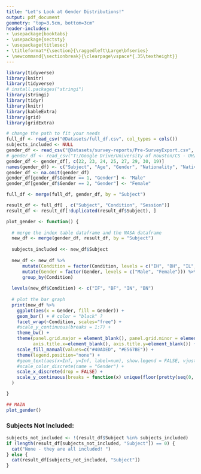 ```yaml
---
title: "Let's Look at Gender Distributions!" 
output: pdf_document 
geometry: "top=3.5cm, bottom=3cm" 
header-includes: 
- \usepackage{booktabs} 
- \usepackage{sectsty} 
- \usepackage{titlesec} 
- \titleformat*{\section}{\raggedleft\Large\bfseries} 
- \newcommand{\sectionbreak}{\clearpage\vspace*{.35\textheight}} 
--- 
```


```r
library(tidyverse) 
library(knitr) 
library(tidyverse) 
# install.packages("stringi") 
library(stringi) 
library(tidyr) 
library(knitr) 
library(kableExtra) 
library(grid) 
library(gridExtra) 

# change the path to fit your needs 
full_df <- read_csv("@Datasets/full_df.csv", col_types = cols()) 
subjects_included <- NULL 
gender_df <- read_csv("@Datasets/survey-reports/Pre-SurveyExport.csv", col_types = cols())
# gender_df <- read_csv("T:/Google Drive/University of Houston/CS - UH/@Research - CPL/@Projects/NsfStressDataCuration/survey-reports/Pre-SurveyExport.csv", col_types = cols())
gender_df <- gender_df[, c(22, 23, 24, 25, 27, 29, 30, 19)] 
names(gender_df) <- c("Subject", "Age", "Gender", "Nationality", "NativeLanguage", "EducationLevel", "Occupation", "City") 
gender_df <- na.omit(gender_df) 
gender_df[gender_df$Gender == 1, "Gender"] <- "Male" 
gender_df[gender_df$Gender == 2, "Gender"] <- "Female" 

full_df <- merge(full_df, gender_df, by = "Subject") 

result_df <- full_df[ , c("Subject", "Condition", "Session")] 
result_df <- result_df[!duplicated(result_df$Subject), ] 

plot_gender <- function() { 
  
  # merge the index table dataframe and the NASA dataframe 
  new_df <- merge(gender_df, result_df, by = "Subject") 
  
  subjects_included <<- new_df$Subject 
  
  new_df <- new_df %>% 
      mutate(Condition = factor(Condition, levels = c("IH", "BH", "IL", "BL"))) %>% 
      mutate(Gender = factor(Gender, levels = c("Male", "Female"))) %>% 
      group_by(Condition) 
  
  levels(new_df$Condition) <- c("IF", "BF", "IN", "BN") 
  
  # plot the bar graph 
  print(new_df %>% 
    ggplot(aes(x = Gender, fill = Gender)) + 
    geom_bar() + # color = "black" ? 
    facet_wrap(~Condition, scales="free") + 
    #scale_y_continuous(breaks = 1:7) + 
    theme_bw() + 
    theme(panel.grid.major = element_blank(), panel.grid.minor = element_blank(), 
          axis.title.x=element_blank(), axis.title.y=element_blank()) + 
    scale_fill_manual(values=c("#40ADED", "#E567BE")) + 
    theme(legend.position="none") + 
    #geom_text(aes(x=Inf, y=Inf, label=num), show.legend = FALSE, vjust = 1.5, hjust = 1.5) + 
    #scale_color_discrete(name = "Gender") + 
    scale_x_discrete(drop = FALSE) + 
    scale_y_continuous(breaks = function(x) unique(floor(pretty(seq(0, (max(x) + 1) * 1.1))))) 
  ) 

} 

```

```r
## MAIN 
plot_gender() 
```

\newpage 
### Subjects Not Included: 
```r
subjects_not_included <- !(result_df$Subject %in% subjects_included) 
if (length(result_df[subjects_not_included, "Subject"]) == 0) { 
  cat("None - they are all included! ") 
} else { 
  cat(result_df[subjects_not_included, "Subject"]) 
} 
``` 
